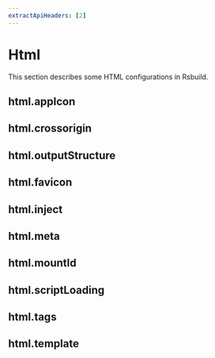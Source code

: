 ```yaml
---
extractApiHeaders: [2]
---
```


# Html

This section describes some HTML configurations in Rsbuild.

## html.appIcon


<AppIcon />

## html.crossorigin


<Crossorigin />

## html.outputStructure


<OutputStructure />

## html.favicon


<Favicon />

## html.inject


<Inject />

## html.meta


<Meta />

## html.mountId


<MountId />

## html.scriptLoading


<ScriptLoading />

## html.tags


<Tags />

## html.template


<Template />

## html.templateParameters


<TemplateParameters />

## html.title


<Title />
